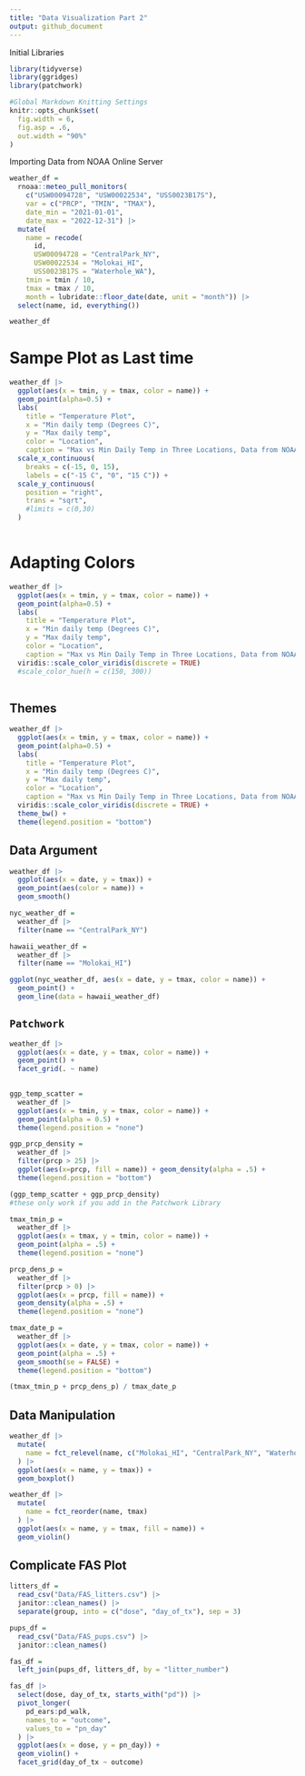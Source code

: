 ```yaml
---
title: "Data Visualization Part 2"
output: github_document
---
```


Initial Libraries
```r
library(tidyverse)
library(ggridges)
library(patchwork)

#Global Markdown Knitting Settings
knitr::opts_chunk$set(
  fig.width = 6,
  fig.asp = .6,
  out.width = "90%"
)
```

Importing Data from NOAA Online Server

```r
weather_df = 
  rnoaa::meteo_pull_monitors(
    c("USW00094728", "USW00022534", "USS0023B17S"),
    var = c("PRCP", "TMIN", "TMAX"), 
    date_min = "2021-01-01",
    date_max = "2022-12-31") |>
  mutate(
    name = recode(
      id, 
      USW00094728 = "CentralPark_NY", 
      USW00022534 = "Molokai_HI",
      USS0023B17S = "Waterhole_WA"),
    tmin = tmin / 10,
    tmax = tmax / 10,
    month = lubridate::floor_date(date, unit = "month")) |>
  select(name, id, everything())

weather_df
```

# Sampe Plot as Last time

```r
weather_df |> 
  ggplot(aes(x = tmin, y = tmax, color = name)) + 
  geom_point(alpha=0.5) +
  labs(
    title = "Temperature Plot",
    x = "Min daily temp (Degrees C)",
    y = "Max daily temp",
    color = "Location",
    caption = "Max vs Min Daily Temp in Three Locations, Data from NOAA") +
  scale_x_continuous(
    breaks = c(-15, 0, 15),
    labels = c("-15 C", "0", "15 C")) + 
  scale_y_continuous(
    position = "right",
    trans = "sqrt", 
    #limits = c(0,30)
  )
  
```


# Adapting Colors

```r
weather_df |> 
  ggplot(aes(x = tmin, y = tmax, color = name)) + 
  geom_point(alpha=0.5) +
  labs(
    title = "Temperature Plot",
    x = "Min daily temp (Degrees C)",
    y = "Max daily temp",
    color = "Location",
    caption = "Max vs Min Daily Temp in Three Locations, Data from NOAA") +
  viridis::scale_color_viridis(discrete = TRUE)
  #scale_color_hue(h = c(150, 300))
  
```

## Themes 

```r
weather_df |> 
  ggplot(aes(x = tmin, y = tmax, color = name)) + 
  geom_point(alpha=0.5) +
  labs(
    title = "Temperature Plot",
    x = "Min daily temp (Degrees C)",
    y = "Max daily temp",
    color = "Location",
    caption = "Max vs Min Daily Temp in Three Locations, Data from NOAA") +
  viridis::scale_color_viridis(discrete = TRUE) +
  theme_bw() +
  theme(legend.position = "bottom") 

```

## Data Argument

```r
weather_df |> 
  ggplot(aes(x = date, y = tmax)) + 
  geom_point(aes(color = name)) +
  geom_smooth()

nyc_weather_df =
  weather_df |> 
  filter(name == "CentralPark_NY")

hawaii_weather_df =
  weather_df |> 
  filter(name == "Molokai_HI")

ggplot(nyc_weather_df, aes(x = date, y = tmax, color = name)) +
  geom_point() + 
  geom_line(data = hawaii_weather_df)

```

## `Patchwork`

```r
weather_df |> 
  ggplot(aes(x = date, y = tmax, color = name)) + 
  geom_point() +
  facet_grid(. ~ name)
  
```



```r
ggp_temp_scatter = 
  weather_df |> 
  ggplot(aes(x = tmin, y = tmax, color = name)) +
  geom_point(alpha = 0.5) +
  theme(legend.position = "none")

ggp_prcp_density = 
  weather_df |> 
  filter(prcp > 25) |> 
  ggplot(aes(x=prcp, fill = name)) + geom_density(alpha = .5) +
  theme(legend.position = "bottom")

(ggp_temp_scatter + ggp_prcp_density)
#these only work if you add in the Patchwork Library
```

```r
tmax_tmin_p = 
  weather_df |> 
  ggplot(aes(x = tmax, y = tmin, color = name)) + 
  geom_point(alpha = .5) +
  theme(legend.position = "none")

prcp_dens_p = 
  weather_df |> 
  filter(prcp > 0) |> 
  ggplot(aes(x = prcp, fill = name)) + 
  geom_density(alpha = .5) + 
  theme(legend.position = "none")

tmax_date_p = 
  weather_df |> 
  ggplot(aes(x = date, y = tmax, color = name)) + 
  geom_point(alpha = .5) +
  geom_smooth(se = FALSE) + 
  theme(legend.position = "bottom")

(tmax_tmin_p + prcp_dens_p) / tmax_date_p
```


## Data Manipulation 

```r
weather_df |> 
  mutate(
    name = fct_relevel(name, c("Molokai_HI", "CentralPark_NY", "Waterhole_WA"))
  ) |> 
  ggplot(aes(x = name, y = tmax)) +
  geom_boxplot()

weather_df |> 
  mutate(
    name = fct_reorder(name, tmax)
  ) |> 
  ggplot(aes(x = name, y = tmax, fill = name)) + 
  geom_violin()
```



## Complicate FAS Plot

```r
litters_df = 
  read_csv("Data/FAS_litters.csv") |> 
  janitor::clean_names() |> 
  separate(group, into = c("dose", "day_of_tx"), sep = 3)

pups_df = 
  read_csv("Data/FAS_pups.csv") |> 
  janitor::clean_names()

fas_df = 
  left_join(pups_df, litters_df, by = "litter_number")

fas_df |> 
  select(dose, day_of_tx, starts_with("pd")) |> 
  pivot_longer(
    pd_ears:pd_walk,
    names_to = "outcome",
    values_to = "pn_day"
  ) |> 
  ggplot(aes(x = dose, y = pn_day)) +
  geom_violin() +
  facet_grid(day_of_tx ~ outcome)
```




